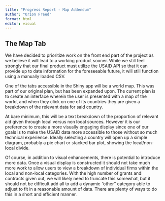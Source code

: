 ```yaml
---
title: "Progress Report - Map Addendum"
author: "Orion Freed"
format: html
editor: visual
---
```


## The Map Tab

We have decided to prioritize work on the front end part of the project as we believe it will lead to a working product sooner. While we still feel strongly that our final product must utilize the USAID API so that it can provide up to date information for the foreseeable future, it will still function using a manually loaded CSV.

One of the tabs accessible in the Shiny app will be a world map. This was part of our original plan, but has been expanded upon. The current plan is to create an interface wherein the user is presented with a map of the world, and when they click on one of its countries they are given a breakdown of the relevant data for said country.

At bare minimum, this will be a text breakdown of the proportion of relevant aid given through local versus non local sources. However it is our preference to create a more visually engaging display since one of our goals is to make the USAID data more accessible to those without so much technical experience. Ideally selecting a country will open up a simple diagram, probably a pie chart or stacked bar plot, showing the local/non-local divide.

Of course, in addition to visual enhancements, there is potential to introduce more data. Once a visual display is constructed it should not take much more work to allow users to view a breakdown of individual firms within the local and non-local categories. With the high number of grants and contracts given out, we will likely need to truncate this somewhat, but it should not be difficult add all to add a dynamic "other" category able to adjust to fit in a reasonable amount of data. There are plenty of ways to do this in a short and efficient manner.

